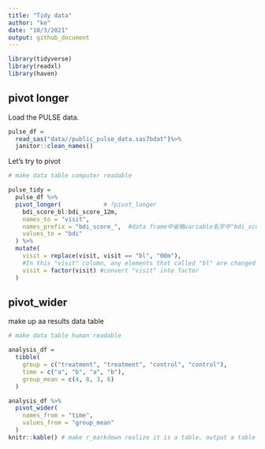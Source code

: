 ```yaml
---
title: "Tidy data"
author: "ke"
date: "10/3/2021"
output: github_document
---
```


```r
library(tidyverse)
library(readxl)
library(haven)
```

## pivot longer

Load the PULSE data.

```r
pulse_df = 
  read_sas("data//public_pulse_data.sas7bdat")%>%
  janitor::clean_names()
```

Let's try to pivot

```r
# make data table computer readable

pulse_tidy = 
  pulse_df %>%
  pivot_longer(            # ?pivot_longer
    bdi_score_bl:bdi_score_12m,
    names_to = "visit",
    names_prefix = "bdi_score_",  #data frame中省略variable名字中"bdi_score_"这一部分
    values_to = "bdi"
  ) %>%
  mutate(
    visit = replace(visit, visit == "bl", "00m"), 
    #In this "visit" column, any elements that called "bl" are changed to "00m"
    visit = factor(visit) #convert "visit" into factor
  )
```

## pivot_wider

make up aa results data table

```r
# make data table human readable

analysis_df = 
  tibble(
    group = c("treatment", "treatment", "control", "control"),
    time = c("a", "b", "a", "b"),
    group_mean = c(4, 8, 3, 6)
  )

analysis_df %>%
  pivot_wider(
    names_from = "time",
    values_from = "group_mean"
  )
knitr::kable() # make r_markdown realize it is a table, output a table format
```




